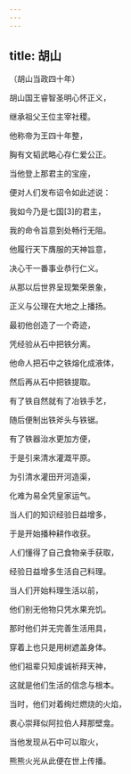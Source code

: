 ```yaml
---
---
---
```

title: 胡山
---




（胡山当政四十年）

胡山国王睿智圣明心怀正义，

继承祖父王位主宰社稷。

他称帝为王四十年整，

胸有文韬武略心存仁爱公正。

当他登上那君主的宝座，

便对人们发布诏令如此述说：

我如今乃是七国[3]的君主，

我的命令旨意到处畅行无阻。

他履行天下膺服的天神旨意，

决心干一番事业恭行仁义。

从那以后世界呈现繁荣景象，

正义与公理在大地之上播扬。

最初他创造了一个奇迹，

凭经验从石中把铁分离。

他命人把石中之铁熔化成液体，

然后再从石中把铁提取。

有了铁自然就有了冶铁手艺，

随后便制出铁斧头与铁锯。

有了铁器治水更加方便，

于是引来清水灌溉平原。

为引清水灌田开河造渠，

化难为易全凭皇家运气。

当人们的知识经验日益增多，

于是开始播种耕作收获。

人们懂得了自己食物亲手获取，

经验日益增多生活自己料理。

当人们开始料理生活以前，

他们别无他物只凭水果充饥。

那时他们并无完善生活用具，

穿着上也只是用树遮盖身体。

他们祖辈只知虔诚祈拜天神，

这就是他们生活的信念与根本。

当时，他们对着绚烂燃烧的火焰，

衷心崇拜似阿拉伯人拜那壁龛。

当他发现从石中可以取火，

熊熊火光从此便在世上传播。